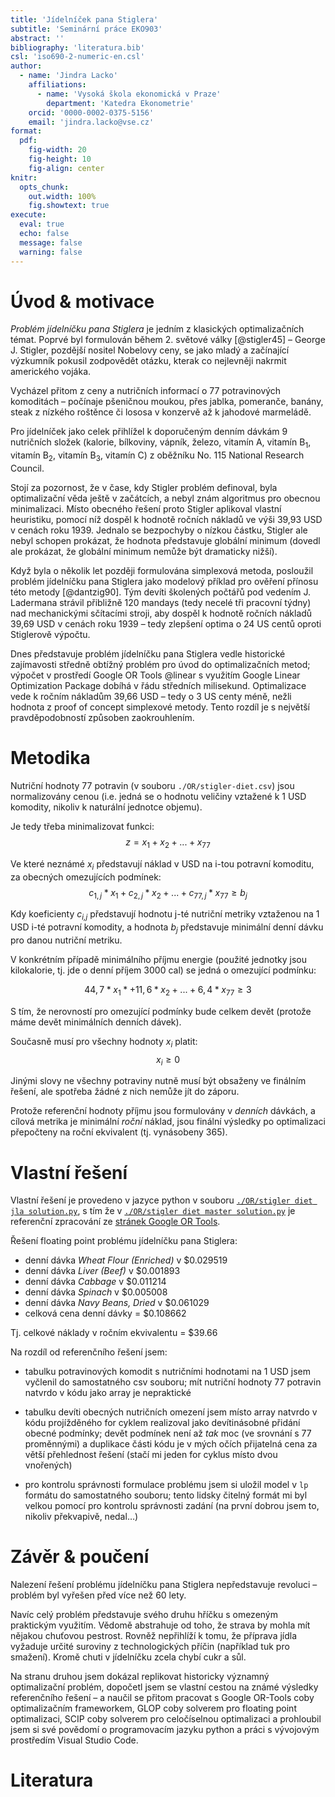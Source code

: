```yaml
---
title: 'Jídelníček pana Stiglera'
subtitle: 'Seminární práce EKO903'
abstract: ''
bibliography: 'literatura.bib'
csl: 'iso690-2-numeric-en.csl'
author:
  - name: 'Jindra Lacko'
    affiliations:
      - name: 'Vysoká škola ekonomická v Praze'
        department: 'Katedra Ekonometrie'
    orcid: '0000-0002-0375-5156'
    email: 'jindra.lacko@vse.cz'
format: 
  pdf:
    fig-width: 20
    fig-height: 10
    fig-align: center
knitr:
  opts_chunk: 
    out.width: 100%
    fig.showtext: true
execute: 
  eval: true
  echo: false
  message: false
  warning: false
---
```


# Úvod & motivace
*Problém jídelníčku pana Stiglera* je jedním z klasických optimalizačních témat. Poprvé byl formulován během 2. světové války [@stigler45] – George J. Stigler, pozdější nositel Nobelovy ceny, se jako mladý a začínající výzkumník pokusil zodpovědět otázku, kterak co nejlevněji nakrmit amerického vojáka.

Vycházel přitom z ceny a nutričních informací o 77 potravinových komoditách – počínaje pšeničnou moukou, přes jablka, pomeranče, banány, steak z nízkého roštěnce či lososa v konzervě až k jahodové marmeládě. 

Pro jídelníček jako celek přihlížel k doporučeným denním dávkám 9 nutričních složek (kalorie, bílkoviny, vápník, železo, vitamín A, vitamín B~1~, vitamín B~2~, vitamín B~3~, vitamín C) z oběžníku No. 115 National Research Council.

Stojí za pozornost, že v čase, kdy Stigler problém definoval, byla optimalizační věda ještě v začátcích, a nebyl znám algoritmus pro obecnou minimalizaci. Místo obecného řešení proto Stigler aplikoval vlastní heuristiku, pomocí níž dospěl k hodnotě ročních nákladů ve výši 39,93 USD v cenách roku 1939. Jednalo se bezpochyby o nízkou částku, Stigler ale nebyl schopen prokázat, že hodnota představuje globální minimum (dovedl ale prokázat, že globální minimum nemůže být dramaticky nižší).

Když byla o několik let později formulována simplexová metoda, posloužil problém jídelníčku pana Stiglera jako modelový příklad pro ověření přínosu této metody [@dantzig90]. Tým devíti školených počtářů pod vedením J. Ladermana strávil přibližně 120 mandays (tedy necelé tři pracovní týdny) nad mechanickými sčítacími stroji, aby dospěl k hodnotě ročních nákladů 39,69 USD v cenách roku 1939 – tedy zlepšení optima o 24 US centů oproti Stiglerově výpočtu.

Dnes představuje problém jídelníčku pana Stiglera vedle historické zajímavosti středně obtížný problém pro úvod do optimalizačních metod; výpočet v prostředí Google OR Tools @linear s využitím Google Linear Optimization Package dobíhá v řádu středních milisekund. Optimalizace vede k ročním nákladům 39,66 USD – tedy o 3 US centy méně, nežli hodnota z proof of concept simplexové metody. Tento rozdíl je s největší pravděpodobností způsoben zaokrouhlením.

# Metodika

Nutriční hodnoty 77 potravin (v souboru `./OR/stigler-diet.csv`) jsou normalizovány cenou (i.e. jedná se o hodnotu veličiny vztažené k 1 USD komodity, nikoliv k naturální jednotce objemu). 

Je tedy třeba minimalizovat funkci:
$$
z = x_1 + x_2 + ... + x_{77}
$$

Ve které neznámé *x~i~* představují náklad v USD na i-tou potravní komoditu, za obecných omezujících podmínek:
$$
c_{1, j} * x_1 + c_{2, j} * x_2 + ... + c_{77, j} * x_{77} \geq b_j 
$$

Kdy koeficienty *c~i,j~* představují hodnotu j-té nutriční metriky vztaženou na 1 USD i-té potravní komodity, a hodnota *b~j~* představuje minimální denní dávku pro danou nutriční metriku.

V konkrétním případě minimálního příjmu energie (použité jednotky jsou kilokalorie, tj. jde o denní příjem 3000 cal) se jedná o omezující podmínku:

$$
44,7 * x_1 * + 11,6 * x_2 + ... + 6,4 * x_{77}  \geq 3
$$

S tím, že nerovností pro omezující podmínky bude celkem devět (protože máme devět minimálních denních dávek).

Současně musí pro všechny hodnoty *x~i~*  platit:
$$
x_i \geq 0 
$$

Jinými slovy ne všechny potraviny nutně musí být obsaženy ve finálním řešení, ale spotřeba žádné z nich nemůže jít do záporu.

Protože referenční hodnoty příjmu jsou formulovány v *denních* dávkách, a cílová metrika je minimální *roční* náklad, jsou finální výsledky po optimalizaci přepočteny na roční ekvivalent (tj. vynásobeny 365).

\newpage

# Vlastní řešení

Vlastní řešení je provedeno v jazyce python v souboru [`./OR/stigler diet jla solution.py`](https://github.com/jlacko/EKO903/blob/main/OR/stigler%20diet%20jla%20solution.py), s tím že v [`./OR/stigler diet master solution.py`](https://github.com/jlacko/EKO903/blob/main/OR/stigler%20diet%20master%20solution.py) je referenční zpracování ze [stránek Google OR Tools](https://developers.google.com/optimization/lp/stigler_diet).

Řešení floating point problému jídelníčku pana Stiglera:

- denní dávka *Wheat Flour (Enriched)* v $0.029519
- denní dávka *Liver (Beef)* v $0.001893
- denní dávka *Cabbage* v $0.011214
- denní dávka *Spinach* v $0.005008
- denní dávka *Navy Beans, Dried* v $0.061029
- celková cena denní dávky = $0.108662

Tj. celkové náklady v ročním ekvivalentu = $39.66

Na rozdíl od referenčního řešení jsem:

- tabulku potravinových komodit s nutričními hodnotami na 1 USD jsem vyčlenil do samostatného csv souboru; mít nutriční hodnoty 77 potravin natvrdo v kódu jako array je nepraktické

- tabulku devíti obecných nutričních omezení jsem místo array natvrdo v kódu projížděného for cyklem realizoval jako devítinásobné přidání obecné podmínky; devět podmínek není až *tak* moc (ve srovnání s 77 proměnnými) a duplikace části kódu je v mých očích přijatelná cena za větší přehlednost řešení (stačí mi jeden for cyklus místo dvou vnořených)

- pro kontrolu správnosti formulace problému jsem si uložil model v `lp` formátu do samostatného souboru; tento lidsky čitelný formát mi byl velkou pomocí pro kontrolu správnosti zadání (na první dobrou jsem to, nikoliv překvapivě, nedal...)

# Závěr & poučení

Nalezení řešení problému jídelníčku pana Stiglera nepředstavuje revoluci – problém byl vyřešen před více než 60 lety.

Navíc celý problém představuje svého druhu hříčku s omezeným praktickým využitím. Vědomě abstrahuje od toho, že strava by mohla mít nějakou chuťovou pestrost. Rovněž nepřihlíží k tomu, že příprava jídla vyžaduje určité suroviny z technologických příčin (například tuk pro smažení). Kromě chuti v jídelníčku zcela chybí cukr a sůl.

Na stranu druhou jsem dokázal replikovat historicky významný optimalizační problém, dopočetl jsem se vlastní cestou na známé výsledky referenčního řešení – a naučil se přitom pracovat s Google OR-Tools coby optimalizačním frameworkem, GLOP coby solverem pro floating point optimalizaci, SCIP coby solverem pro celočíselnou optimalizaci a prohloubil jsem si své povědomí o programovacím jazyku python a práci s vývojovým prostředím Visual Studio Code.

# Literatura
